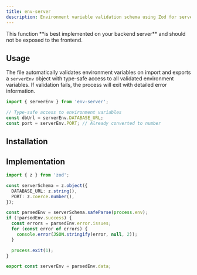 ```yaml
---
title: env-server
description: Environment variable validation schema using Zod for server configuration
---
```


<Callout title="Backend Implementation Suggested" type="error">
  This function **is best implemented on your backend server** and should not be exposed to the frontend.
</Callout>

## Usage

The file automatically validates environment variables on import and exports a `serverEnv` object with type-safe access to all validated environment variables. If validation fails, the process will exit with detailed error information.

```typescript
import { serverEnv } from 'env-server';

// Type-safe access to environment variables
const dbUrl = serverEnv.DATABASE_URL;
const port = serverEnv.PORT; // Already converted to number
```
## Installation

<InstallTabs component="secrets/env-server" />

## Implementation

```typescript
import { z } from 'zod';

const serverSchema = z.object({
  DATABASE_URL: z.string(),
  PORT: z.coerce.number(),
});

const parsedEnv = serverSchema.safeParse(process.env);
if (!parsedEnv.success) {
  const errors = parsedEnv.error.issues;
  for (const error of errors) {
    console.error(JSON.stringify(error, null, 2));
  }

  process.exit(1);
}

export const serverEnv = parsedEnv.data;
```

